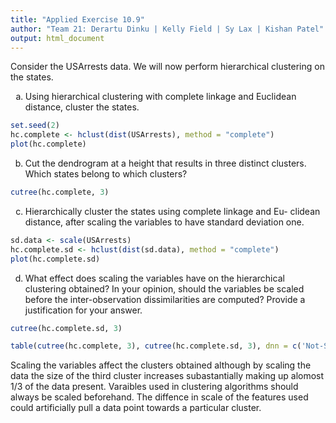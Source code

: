 ---
title: "Applied Exercise 10.9"
author: "Team 21: Derartu Dinku | Kelly Field | Sy Lax | Kishan Patel"
output: html_document
---

Consider the USArrests data. We will now perform hierarchical clustering on the states.

a. Using hierarchical clustering with complete linkage and Euclidean distance, cluster the states.

```{r}
set.seed(2)
hc.complete <- hclust(dist(USArrests), method = "complete")
plot(hc.complete)
```

b. Cut the dendrogram at a height that results in three distinct clusters. Which states belong to which clusters?
```{r}
cutree(hc.complete, 3)
```

c. Hierarchically cluster the states using complete linkage and Eu- clidean distance, after scaling the variables to have standard deviation one.
```{r}
sd.data <- scale(USArrests)
hc.complete.sd <- hclust(dist(sd.data), method = "complete")
plot(hc.complete.sd)
```

d. What effect does scaling the variables have on the hierarchical clustering obtained? In your opinion, should the variables be scaled before the inter-observation dissimilarities are computed? Provide a justification for your answer.

```{r}
cutree(hc.complete.sd, 3)
```

```{r}
table(cutree(hc.complete, 3), cutree(hc.complete.sd, 3), dnn = c('Not-Scaled', 'Scaled'))
```

Scaling the variables affect the clusters obtained although by scaling the data the size of the third cluster increases subastantially making up alomost 1/3 of the data present. Varaibles used in clustering algorithms should always be scaled beforehand. The diffence in scale of the features used  could artificially pull a data point towards a particular cluster.
